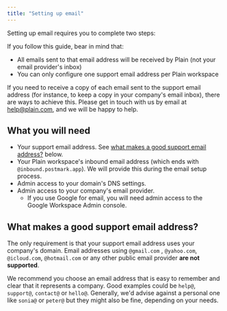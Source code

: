 ```yaml
---
title: "Setting up email"
---
```


Setting up email requires you to complete two steps:

<CardGroup cols={2}>
  <Card
    title="Receiving emails in Plain"
    icon="inbox-in"
    iconType="duotone"
    href="/pages/email-setup/receiving-emails"
  ></Card>
  <Card
    title="Sending emails from Plain"
    icon="paper-plane-top"
    iconType="duotone"
    href="/pages/email-setup/sending-emails"
  ></Card>
</CardGroup>

If you follow this guide, bear in mind that:

- All emails sent to that email address will be received by Plain (not your email provider's inbox)
- You can only configure one support email address per Plain workspace

If you need to receive a copy of each email sent to the support email address (for instance, to keep a copy in your
company's email inbox), there are ways to achieve this. Please get in touch with us by email
at [help@plain.com](mailto:help@plain.com), and we will be happy to help.

## What you will need

- Your support email address. See [what makes a good support email address?](#what-makes-a-good-support-email-address)
  below.
- Your Plain workspace's inbound email address (which ends with
  `@inbound.postmark.app`). We will provide this during the email setup process.
- Admin access to your domain's DNS settings.
- Admin access to your company's email provider.
  - If you use Google for email, you will need admin access to the Google Workspace Admin console.

## What makes a good support email address?

The only requirement is that your support email address uses your company's domain. Email addresses using `@gmail.com`
, `@yahoo.com`, `@icloud.com`, `@hotmail.com` or any other public email provider **are not supported**.

We recommend you choose an email address that is easy to remember and clear that it represents a company. Good
examples could be `help@`, `support@`, `contact@` or `hello@`. Generally, we'd advise against a personal one
like `sonia@` or `peter@` but they might also be fine, depending on your needs.
